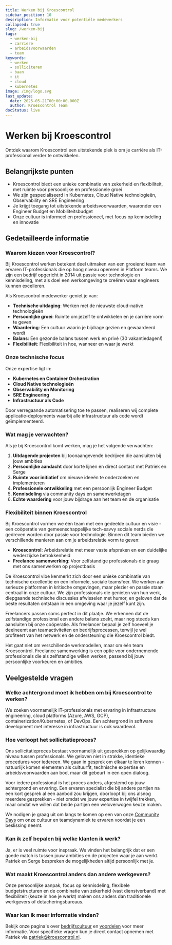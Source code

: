 ```yaml
---
title: Werken bij Kroescontrol
sidebar_position: 10
description: Informatie voor potentiële medewerkers
collapsed: true
slug: /werken-bij
tags:
  - werken-bij
  - carriere
  - arbeidsvoorwaarden
  - team
keywords:
  - werken
  - solliciteren
  - baan
  - it
  - cloud
  - kubernetes
image: /img/logo.svg
last_update:
  date: 2025-05-21T00:00:00.000Z
  author: Kroescontrol Team
docStatus: live
---
```


# Werken bij Kroescontrol

Ontdek waarom Kroescontrol een uitstekende plek is om je carrière als IT-professional verder te ontwikkelen.

## Belangrijkste punten

- Kroescontrol biedt een unieke combinatie van zekerheid en flexibiliteit, met ruimte voor persoonlijke en professionele groei
- We zijn gespecialiseerd in Kubernetes, Cloud Native technologieën, Observability en SRE Engineering
- Je krijgt toegang tot uitstekende arbeidsvoorwaarden, waaronder een Engineer Budget en Mobiliteitsbudget
- Onze cultuur is informeel en professioneel, met focus op kennisdeling en innovatie

## Gedetailleerde informatie

### Waarom kiezen voor Kroescontrol?

Bij Kroescontrol werken betekent deel uitmaken van een groeiend team van ervaren IT-professionals die op hoog niveau opereren in Platform teams. We zijn een bedrijf opgericht in 2014 uit passie voor technologie en kennisdeling, met als doel een werkomgeving te creëren waar engineers kunnen excelleren.

Als Kroescontrol medewerker geniet je van:

- **Technische uitdaging**: Werken met de nieuwste cloud-native technologieën
- **Persoonlijke groei**: Ruimte om jezelf te ontwikkelen en je carrière vorm te geven
- **Waardering**: Een cultuur waarin je bijdrage gezien en gewaardeerd wordt
- **Balans**: Een gezonde balans tussen werk en privé (30 vakantiedagen!)
- **Flexibiliteit**: Flexibiliteit in hoe, wanneer en waar je werkt

### Onze technische focus

Onze expertise ligt in:

- **Kubernetes en Container Orchestration**
- **Cloud Native technologieën**
- **Observability en Monitoring**
- **SRE Engineering**
- **Infrastructuur als Code**

Door verregaande automatisering toe te passen, realiseren wij complete applicatie-deployments waarbij alle infrastructuur als code wordt geïmplementeerd.

### Wat mag je verwachten?

Als je bij Kroescontrol komt werken, mag je het volgende verwachten:

1. **Uitdagende projecten** bij toonaangevende bedrijven die aansluiten bij jouw ambities
2. **Persoonlijke aandacht** door korte lijnen en direct contact met Patriek en Serge
3. **Ruimte voor initiatief** om nieuwe ideeën te onderzoeken en implementeren
4. **Professionele ontwikkeling** met een persoonlijk Engineer Budget
5. **Kennisdeling** via community days en samenwerkdagen
6. **Echte waardering** voor jouw bijdrage aan het team en de organisatie

### Flexibiliteit binnen Kroescontrol

Bij Kroescontrol vormen we één team met een gedeelde cultuur en visie - een coöperatie van gemeenschappelijke tech-savvy sociale nerds die gedreven worden door passie voor technologie. Binnen dit team bieden we verschillende manieren aan om je arbeidsrelatie vorm te geven:

- **Kroescontrol**: Arbeidsrelatie met meer vaste afspraken en een duidelijke wederzijdse betrokkenheid
- **Freelance samenwerking**: Voor zelfstandige professionals die graag met ons samenwerken op projectbasis

De Kroescontrol vibe kenmerkt zich door een unieke combinatie van technische excellentie en een informele, sociale teamsfeer. We werken aan serieuze platformen in kritische omgevingen, maar plezier en passie staan centraal in onze cultuur. We zijn professionals die genieten van hun werk, diepgaande technische discussies afwisselen met humor, en geloven dat de beste resultaten ontstaan in een omgeving waar je jezelf kunt zijn.

Freelancers passen soms perfect in dit plaatje. We erkennen dat de zelfstandige professional een andere balans zoekt, maar nog steeds kan aansluiten bij onze coöperatie. Als freelancer bepaal je zelf hoeveel je deelneemt aan teamactiviteiten en bedrijfsprocessen, terwijl je wel profiteert van het netwerk en de ondersteuning die Kroescontrol biedt.

Het gaat niet om verschillende werkmodellen, maar om één team Kroescontrol. Freelance samenwerking is een optie voor ondernemende professionals die als zelfstandige willen werken, passend bij jouw persoonlijke voorkeuren en ambities.

## Veelgestelde vragen

### Welke achtergrond moet ik hebben om bij Kroescontrol te werken?

We zoeken voornamelijk IT-professionals met ervaring in infrastructure engineering, cloud platforms (Azure, AWS, GCP), containerization/Kubernetes, of DevOps. Een achtergrond in software development met interesse in infrastructuur is ook waardevol.

### Hoe verloopt het sollicitatieproces?

Ons sollicitatieproces bestaat voornamelijk uit gesprekken op gelijkwaardig niveau tussen professionals. We geloven niet in strakke, identieke procedures voor iedereen. We gaan in gesprek om elkaar te leren kennen - natuurlijk komen elementen als cultuurfit, technische expertise en arbeidsvoorwaarden aan bod, maar dit gebeurt in een open dialoog.

Voor iedere professional is het proces anders, afgestemd op jouw achtergrond en ervaring. Een ervaren specialist die bij andere partijen na een kort gesprek al een aanbod zou krijgen, doorloopt bij ons alsnog meerdere gesprekken - niet omdat we jouw expertise in twijfel trekken, maar omdat we willen dat beide partijen een weloverwogen keuze maken.

We nodigen je graag uit om langs te komen op een van onze [Community Days](/public/werken-bij/cultuur#community-days) om onze cultuur en teamdynamiek te ervaren voordat je een beslissing neemt.

### Kan ik zelf bepalen bij welke klanten ik werk?

Ja, er is veel ruimte voor inspraak. We vinden het belangrijk dat er een goede match is tussen jouw ambities en de projecten waar je aan werkt. Patriek en Serge bespreken de mogelijkheden altijd persoonlijk met je.

### Wat maakt Kroescontrol anders dan andere werkgevers?

Onze persoonlijke aanpak, focus op kennisdeling, flexibele budgetstructuren en de combinatie van zekerheid (vast dienstverband) met flexibiliteit (keuze in hoe je werkt) maken ons anders dan traditionele werkgevers of detacheringsbureaus.

### Waar kan ik meer informatie vinden?

Bekijk onze pagina's over [bedrijfscultuur](/public/werken-bij/bedrijfscultuur) en [voordelen](/public/werken-bij/voordelen) voor meer informatie. Voor specifieke vragen kun je direct contact opnemen met Patriek via [patriek@kroescontrol.nl](mailto:patriek@kroescontrol.nl).
